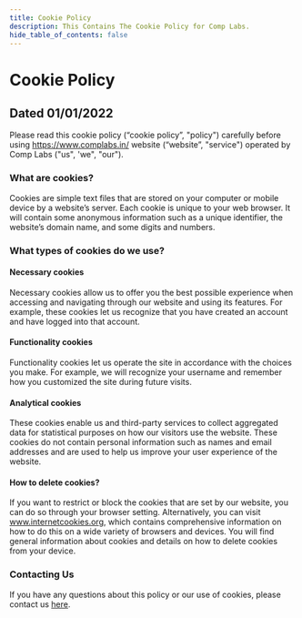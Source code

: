 ```yaml
---
title: Cookie Policy
description: This Contains The Cookie Policy for Comp Labs.
hide_table_of_contents: false
---
```


# Cookie Policy
## Dated 01/01/2022
Please read this cookie policy (“cookie policy”, "policy") carefully before using https://www.complabs.in/ website (“website”, "service") operated by Comp Labs ("us", 'we", "our").

### What are cookies?
Cookies are simple text files that are stored on your computer or mobile device by a website’s server. Each cookie is unique to your web browser. It will contain some anonymous information such as a unique identifier, the website’s domain name, and some digits and numbers.
### What types of cookies do we use?

#### Necessary cookies
Necessary cookies allow us to offer you the best possible experience when accessing and navigating through our website and using its features. For example, these cookies let us recognize that you have created an account and have logged into that account.

#### Functionality cookies
Functionality cookies let us operate the site in accordance with the choices you make. For example, we will recognize your username and remember how you customized the site during future visits.

#### Analytical cookies
These cookies enable us and third-party services to collect aggregated data for statistical purposes on how our visitors use the website. These cookies do not contain personal information such as names and email addresses and are used to help us improve your user experience of the website.

#### How to delete cookies?
If you want to restrict or block the cookies that are set by our website, you can do so through your browser setting. Alternatively, you can visit www.internetcookies.org, which contains comprehensive information on how to do this on a wide variety of browsers and devices. You will find general information about cookies and details on how to delete cookies from your device.

### Contacting Us
If you have any questions about this policy or our use of cookies, please contact us [here](https://forms.gle/dQmrNAZZ1KK81rAP7).